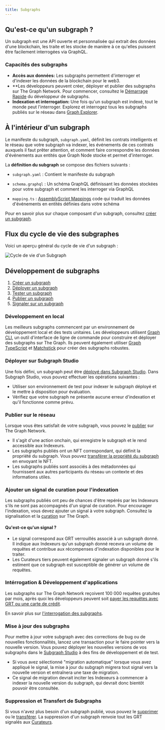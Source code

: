 ```yaml
---
title: Subgraphs
---
```


## Qu'est-ce qu'un subgraph ?

Un subgraph est une API ouverte et personnalisée qui extrait des données d'une blockchain, les traite et les stocke de manière à ce qu'elles puissent être facilement interrogées via GraphQL.

### Capacités des subgraphs

- **Accès aux données:** Les subgraphs permettent d'interroger et d'indexer les données de la blockchain pour le web3.
- \*\*Les développeurs peuvent créer, déployer et publier des subgraphs sur The Graph Network. Pour commencer, consultez le [Démarrage Rapide](quick-start/) du développeur de subgraphs.
- **Indexation et interrogation:** Une fois qu'un subgraph est indexé, tout le monde peut l'interroger. Explorez et interrogez tous les subgraphs publiés sur le réseau dans [Graph Explorer](https://thegraph.com/explorer).

## À l'intérieur d'un subgraph

Le manifeste du subgraph, `subgraph.yaml`, définit les contrats intelligents et le réseau que votre subgraph va indexer, les événements de ces contrats auxquels il faut prêter attention, et comment faire correspondre les données d'événements aux entités que Graph Node stocke et permet d'interroger.

La **définition du subgraph** se compose des fichiers suivants :

- `subgraph.yaml` : Contient le manifeste du subgraph

- `schema.graphql` : Un schéma GraphQL définissant les données stockées pour votre subgraph et comment les interroger via GraphQL

- `mapping.ts` : [AssemblyScript Mappings](https://github.com/AssemblyScript/assemblyscript) code qui traduit les données d'événements en entités définies dans votre schéma

Pour en savoir plus sur chaque composant d'un subgraph, consultez [créer un subgraph](/developing/creating-a-subgraph/).

## Flux du cycle de vie des subgraphes

Voici un aperçu général du cycle de vie d'un subgraph :

![Cycle de vie d'un Subgraph](/img/subgraph-lifecycle.png)

## Développement de subgraphs

1. [Créer un subgraph](/developing/creating-a-subgraph/)
2. [Déployer un subgraph](/deploying/deploying-a-subgraph-to-studio/)
3. [Tester un subgraph](/deploying/subgraph-studio/#testing-your-subgraph-in-subgraph-studio)
4. [Publier un subgraph](/subgraphs/developing/publishing/publishing-a-subgraph/)
5. [Signaler sur un subgraph](/subgraphs/developing/publishing/publishing-a-subgraph/#adding-signal-to-your-subgraph)

### Développement en local

Les meilleurs subgraphs commencent par un environnement de développement local et des tests unitaires. Les développeurs utilisent [Graph CLI](https://github.com/graphprotocol/graph-tooling/tree/main/packages/cli), un outil d'interface de ligne de commande pour construire et déployer des subgraphs sur The Graph. Ils peuvent également utiliser [Graph TypeScript](/subgraphs/developing/creating/graph-ts/README/) et [Matchstick](/subgraphs/developing/creating/unit-testing-framework/) pour créer des subgraphs robustes.

### Déployer sur Subgraph Studio

Une fois défini, un subgraph peut être [déployé dans Subgraph Studio](/deploying/deploying-a-subgraph-to-studio/). Dans Subgraph Studio, vous pouvez effectuer les opérations suivantes :

- Utiliser son environnement de test pour indexer le subgraph déployé et le mettre à disposition pour évaluation.
- Vérifiez que votre subgraph ne présente aucune erreur d'indexation et qu'il fonctionne comme prévu.

### Publier sur le réseau

Lorsque vous êtes satisfait de votre subgraph, vous pouvez le [publier](/subgraphs/developing/publishing/publishing-a-subgraph/) sur The Graph Network.

- Il s'agit d'une action onchain, qui enregistre le subgraph et le rend accessible aux Indexeurs.
- Les subgraphs publiés ont un NFT correspondant, qui définit la propriété du subgraph. Vous pouvez [transférer la propriété du subgraph](/subgraphes/developing/managing/transferring-a-subgraph/) en envoyant le NFT.
- Les subgraphs publiés sont associés à des métadonnées qui fournissent aux autres participants du réseau un contexte et des informations utiles.

### Ajouter un signal de curation pour l'indexation

Les subgraphs publiés ont peu de chances d'être repérés par les Indexeurs s'ils ne sont pas accompagnés d'un signal de curation. Pour encourager l'indexation, vous devez ajouter un signal à votre subgraph. Consultez la signalisation et la [curation](/resources/roles/curating/) sur The Graph.

#### Qu'est-ce qu'un signal ?

- Le signal correspond aux GRT verrouillés associé à un subgraph donné. Il indique aux Indexeurs qu'un subgraph donné recevra un volume de requêtes et contribue aux récompenses d'indexation disponibles pour le traiter.
- Les Curateurs tiers peuvent également signaler un subgraph donné s'ils estiment que ce subgraph est susceptible de générer un volume de requêtes.

### Intérrogation & Développement d'applications

Les subgraphs sur The Graph Network reçoivent 100 000 requêtes gratuites par mois, après quoi les développeurs peuvent soit [payer les requêtes avec GRT ou une carte de crédit](/subgraphs/billing/).

En savoir plus sur [l'interrogation des subgraphs](/subgraphs/querying/introduction/).

### Mise à jour des subgraphs

Pour mettre à jour votre subgraph avec des corrections de bug ou de nouvelles fonctionnalités, lancez une transaction pour le faire pointer vers la nouvelle version. Vous pouvez déployer les nouvelles versions de vos subgraphs dans le [Subgraph Studio](https://thegraph.com/studio/) à des fins de développement et de test.

- Si vous avez sélectionné "migration automatique" lorsque vous avez appliqué le signal, la mise à jour du subgraph migrera tout signal vers la nouvelle version et entraînera une taxe de migration.
- Ce signal de migration devrait inciter les Indexeurs à commencer à indexer la nouvelle version du subgraph, qui devrait donc bientôt pouvoir être consultée.

### Suppression et Transfert de Subgraphs

Si vous n'avez plus besoin d'un subgraph publié, vous pouvez le [supprimer](/subgraphs/developing/managing/deleting-a-subgraph/) ou le [transférer](/subgraphs/developing/managing/transferring-a-subgraph/). La suppression d'un subgraph renvoie tout les GRT signalés aux [Curateurs](/resources/roles/curating/).
